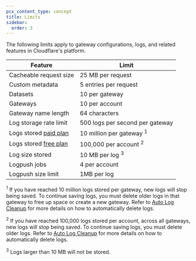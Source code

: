 ```yaml
---
pcx_content_type: concept
title: Limits
sidebar:
  order: 3
---
```



The following limits apply to gateway configurations, logs, and related features in Cloudflare's platform.

| Feature                                                         | Limit                               |
| --------------------------------------------------------------- | ----------------------------------- |
| Cacheable request size                                          | 25 MB per request                   |
| Custom metadata                                                 | 5 entries per request               |
| Datasets                                                        | 10 per gateway                      |
| Gateways                                                        | 10 per account                      |
| Gateway name length                                             | 64 characters                       |
| Log storage rate limit                                          | 500 logs per second per gateway     |
| Logs stored [paid plan](/ai-gateway/reference/pricing/)         | 10 million per gateway <sup>1</sup> |
| Logs stored [free plan](/ai-gateway/reference/pricing/)         | 100,000 per account <sup>2</sup>    |
| Log size stored                                                 | 10 MB per log <sup>3</sup>          |
| Logpush jobs                                                    | 4 per account                       |
| Logpush size limit                                              | 1MB per log 	                      |

<sup>1</sup> If you have reached 10 million logs stored per gateway, new logs
will stop being saved. To continue saving logs, you must delete older logs in
that gateway to free up space or create a new gateway. Refer to [Auto Log
Cleanup](/ai-gateway/observability/logging/#auto-log-cleanup) for more details
on how to automatically delete logs.

<sup>2</sup> If you have reached 100,000 logs stored per account, across all
gateways, new logs will stop being saved. To continue saving logs, you must
delete older logs. Refer to [Auto Log
Cleanup](/ai-gateway/observability/logging/#auto-log-cleanup) for more details
on how to automatically delete logs.

<sup>3</sup> Logs larger than 10 MB will not be stored.

<Render file="limits-increase" product="ai-gateway" />
